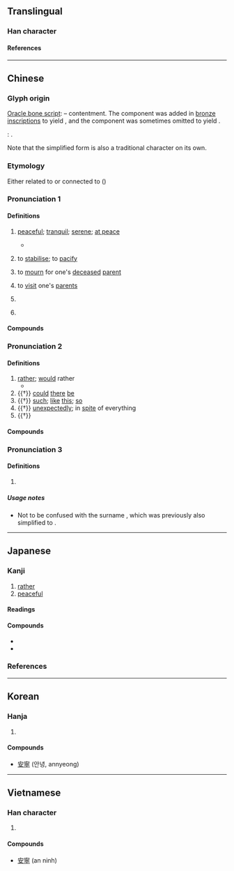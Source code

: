 {{also|宁|寜}}
{{character info}}
{{character info|0xF95F}}
{{character info|0xF9AA}}
{{character info|0x2F86F}}
==Translingual==

===Han character===
{{Han char|rn=40|rad=宀|as=11|sn=14|four=30201|canj=JPBN|ids=⿱寍丁}}

====References====
{{Han ref|kx=0291.080|dkj=07296|dj=0577.020|hdz=20949.050|uh=5BE7|ud=23527|bh=B9E7|bd=47591}}
{{Han ref|uh=F95F}}
{{Han ref|uh=F9AA}}
{{Han ref|uh=2F86F}}

----

==Chinese==
{{zh-forms|s=宁|alt=寍,㝕,𡩋,甯,𡨴,寜,寕}}

===Glyph origin===
{{Han etym}}
[[oracle bone script|Oracle bone script]]: {{Han compound|宀|皿|丂|ls=ic|t1=house|t2=food or wine vessel|t3=table (?)}} – contentment. The {{zh-l|*心|heart}} component was added in [[金文|bronze inscriptions]] to yield {{lang|zh|寧}}, and the {{lang|zh|丂}} component was sometimes omitted to yield {{zh-l|*寍}}.

''{{w|Shuowen}}'': {{Han compound|寍|丂|ls=psc|c1=p|c2=s|t2=speech (?)}}.

Note that the simplified form {{zh-l|宁}} is also a traditional character on its own.

===Etymology===
Either related to {{cog|my|ညင်း|tr=hñâŋ|t=soft, gentle, quiet}} or connected to {{cog|sit-pro|*s/k-niŋ||heart, mind, brain}} ({{zh-ref|Schuessler, 2007}})

===Pronunciation 1===
{{zh-pron
|m=níng
|m-s=
|c=ning4
|c-t=
|g=
|h=pfs=nèn;gd=nên2
|j=
|mb=nǎing
|md=nìng
|mn=lêng
|mn-t=lêng5
|w=3nyin
|x=
|mc=y
|oc=y
|cat=a,v,n,pn
}}

====Definitions====
{{zh-hanzi}}

# [[peaceful]]; [[tranquil]]; [[serene]]; [[at peace]]
#: {{zh-x|心緒 不 寧|restless; uneasy}}
#* {{zh-x|首 出 庶物，萬國 咸寧。|(The sage) appears aloft, high above all things, and the myriad states all enjoy repose.|ref=Yijing}}
# {{lb|zh|literary}} to [[stabilise]]; to [[pacify]]
#: {{zh-x|息事寧人|to end a dispute or conflict and calm the people down}}
# {{lb|zh|obsolete}} to [[mourn]] for one's [[deceased]] [[parent]]
# {{lb|zh|literary|especially of married women}} to [[visit]] one's [[parent]]s
# {{zh-alt-name|江寧|old name for [[Nanjing]]}}
#: {{zh-x|^寧 ^漢 分裂|}}
# {{zh-alt-name|寧夏|[[Ningxia]]}}

====Compounds====
{{zh-der|fold=1|寧波|寧夏|遼寧|建寧|安寧|江寧|不寧|東寧王國|寧靜|寧謐|寧日|寧帖|寧息|奎寧|不遑寧處|崇寧|保寧|寧貼|心神不寧|丁寧|列寧主義|安寧照顧|不寧不耐|寧綢|北寧鐵路|康寧|底寧|平寧|單寧|寧漢分裂|寧心|寧靖|寧神|寧奈|不寧奈|列寧格勒|奉寧|坤寧宮|坐臥不寧|唐寧街|寧家|克寧|太寧|息事寧人|寧瑪派|單寧酸|歸寧|白朗寧|海寧|瞑目寧心|福壽康寧|睡臥不寧|攖寧|海寧觀潮|雞犬不寧|綏寧|荒寧|管寧割席|西寧毛|咸寧|西寧|洛寧|金寧|普寧|萬寧|永無寧日|伊寧|遂寧|寧德|南寧:[[Nanning]]|濟寧|寧遠}}

===Pronunciation 2===
{{zh-pron
|m=寧
|c=ning4,ning6
|h=pfs=nèn
|md=nìng
|mn=ml:lēng/tw:lêng
|w=
|dial=n
|cat=adv
}}

====Definitions====
{{zh-hanzi}}

# [[rather]]; [[would]] rather
#* {{zh-x|旣[既]{jì} 而 悽愴 曰：「寧 我 負 人，毋 人 負 我！」遂 行。|Later, [Cao Cao] sorrowfully said: "I '''would rather''' betray others than let others betray me!" Then left.|CL|ref='''4th century CE''', {{w|Sun Sheng (Jin dynasty)|Sun Sheng}},《雜記》''Miscellaneous Records''; quoted in '''5th century CE''', {{w|Pei Songzhi}}, ''{{w|Annotations to Records of the Three Kingdoms|Annotations}}'' to '''3rd century CE''', ''{{w|Records of the Three Kingdoms}}'' by {{w|Chen Shou}}}}
# {{†}} [[could]] [[there]] [[be]]
# {{†}} [[such]]; [[like]] [[this]]; [[so]]
# {{†}} [[unexpectedly]]; in [[spite]] of everything
# {{†}} {{n-g|modal particle}}

====Compounds====
{{zh-der|fold=1|寧死不辱|寧許|寧願|寧馨兒|寧缺毋濫|寧個|寧缺勿濫|寧當玉碎|寧死不屈|寧可|寧馨|寧死不從|寧折不彎|無寧|盜泉寧渴|禮奢寧儉|禮存寧儉|毋寧|胡寧|不自由毋寧死|寧為太平犬，不做亂世人|寧教我負天下人，休教天下人負我|寧肯|寧為雞口，毋為牛後|寧為玉碎，不為瓦全|寧為雞頭，不做鳳尾}}

===Pronunciation 3===
{{zh-pron
|m=Níng,Nìng,1nb=standard in Mainland,2nb=standard in Taiwan,2nc=variant in Mainland
|c=ning4,ning6
|dial=n
|cat=pn
}}

====Definitions====
{{zh-hanzi}}

# {{surname|zh}}

=====Usage notes=====
* Not to be confused with the surname {{zh-l|甯|Nìng}}, which was previously also simplified to {{zh-l|*宁}}.

----

==Japanese==
{{ja-kanji forms-IVS
|code=F95F
|svs=0
|vs1=00
|vs2=03
|col-vs1=aj
|col-vs2=hdmj
|pic-kyu=Uf95f.svg
|ref={{R:ja:KDJ|690|395}}
}}

===Kanji===
{{ja-kanji|grade=c|kyu=&#xF95F;|rs=宀11}}

# [[rather]]
# [[peaceful]]

====Readings====
{{ja-readings
|goon=にょう<にやう
|kanon=ねい
|kun=いず-くんぞ<いづ-くんぞ-, なん-ぞ, むし-ろ, やす-い, やす-らか, やす-んずる<やす-んず
|nanori=あき, さだ, しず, やす, やすし, よし
}}

====Compounds====
* {{ja-r|安寧|あんねい}}
* {{ja-r|丁寧|ていねい}}

===References===
<references/>

----

==Korean==

===Hanja===
{{ko-hanja/new|편안하다|편안할|녕||영}}

# {{rfdef|ko|sort=宀11}}

====Compounds====
* [[安寧]] (안녕, annyeong)

----

==Vietnamese==

===Han character===
{{vi-readings|reading=ninh|rs=宀11}}

# {{rfdef|vi|sort=宀11}}

====Compounds====
* [[安寧]] (an ninh)